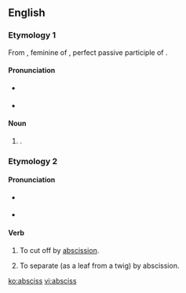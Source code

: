 ==English==

===Etymology 1===
From {{etyl|la|en}} {{term|abscissa|lang=la}}, feminine of {{term|abscissus|lang=la}}, perfect passive participle of {{term|abscindo|abscindō|cut asunder|lang=la}}.

====Pronunciation====
* {{a|RP}} {{IPA|/ˈæb.sɪs/}}
* {{a|US}} {{IPA|/ˈæb.sɪs/}}

====Noun====
{{en-noun|es}}

# {{alternate form of |abscissa}}.

===Etymology 2===
{{back-form|abscission}}

====Pronunciation====
* {{a|RP}} {{IPA|/əbˈsɪs/}}
* {{a|US}} {{IPA|/æb.ˈsɪs/}}
{{rfap|UK|UK}}

====Verb====
{{en-verb|absciss|es}}

# {{transitive}} To cut off by [[abscission]].
# {{intransitive}} To separate (as a leaf from a twig) by abscission.

[[ko:absciss]]
[[vi:absciss]]